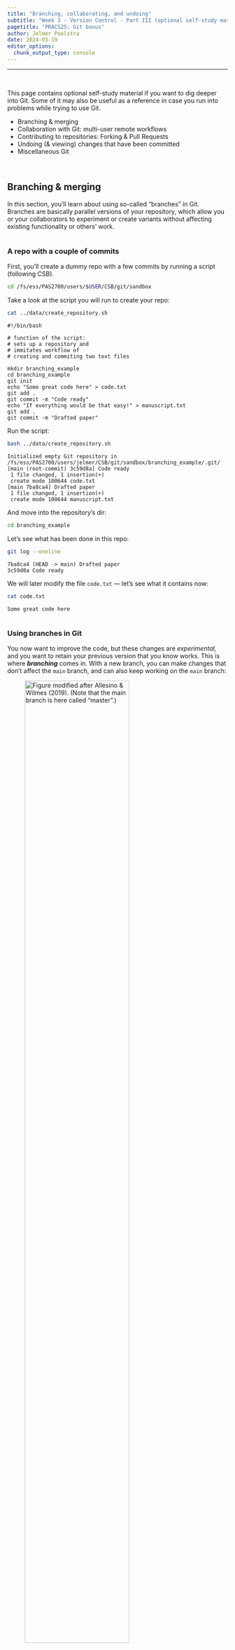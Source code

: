 ```yaml
---
title: "Branching, collaborating, and undoing"
subtitle: "Week 3 - Version Control - Part III (optional self-study material)"
pagetitle: "PRACS25: Git bonus"
author: Jelmer Poelstra
date: 2024-03-19
editor_options: 
  chunk_output_type: console
---
```


--------------------------------------------------------------------------------

<br>

This page contains optional self-study material if you want to dig deeper into Git.
Some of it may also be useful as a reference in case you run into problems while
trying to use Git.

- Branching & merging
- Collaboration with Git: multi-user remote workflows
- Contributing to repositories: Forking & Pull Requests
- Undoing (& viewing) changes that have been committed
- Miscellaneous Git

<br>

## Branching & merging

In this section, you'll learn about using so-called "branches" in Git.
Branches are basically parallel versions of your repository,
which allow you or your collaborators to experiment or create variants without
affecting existing functionality or others' work.

<hr style="height:1pt; visibility:hidden;" />

### A repo with a couple of commits

First, you'll create a dummy repo with a few commits by running a script (following CSB).
  
```sh
cd /fs/ess/PAS2700/users/$USER/CSB/git/sandbox
```

Take a look at the script you will run to create your repo:

```bash
cat ../data/create_repository.sh
```
```bash-out
#!/bin/bash

# function of the script:
# sets up a repository and
# immitates workflow of
# creating and commiting two text files

mkdir branching_example
cd branching_example
git init
echo "Some great code here" > code.txt
git add .
git commit -m "Code ready"
echo "If everything would be that easy!" > manuscript.txt 
git add .
git commit -m "Drafted paper"
```

Run the script:

```bash
bash ../data/create_repository.sh
```
```bash-out
Initialized empty Git repository in /fs/ess/PAS2700/users/jelmer/CSB/git/sandbox/branching_example/.git/
[main (root-commit) 3c59d8a] Code ready
 1 file changed, 1 insertion(+)
 create mode 100644 code.txt
[main 7ba8ca4] Drafted paper
 1 file changed, 1 insertion(+)
 create mode 100644 manuscript.txt
```

And move into the repository's dir:

```bash
cd branching_example
```

Let's see what has been done in this repo:
  
```sh
git log --oneline
```
```bash-out
7ba8ca4 (HEAD -> main) Drafted paper
3c59d8a Code ready
```
We will later modify the file `code.txt` --- let's see what it contains now:  
  
```sh
cat code.txt
```
```bash-out
Some great code here
```

<hr style="height:1pt; visibility:hidden;" />

### Using branches in Git

You now want to improve the code, but these changes are *experimental,*
and you want to retain your previous version that you know works.
This is where ***branching*** comes in.
With a new branch, you can make changes that don't affect the `main` branch,
and can also keep working on the `main` branch:

![Figure modified after Allesino & Wilmes (2019).<br>(Note that the `main` branch is here called "master".)](img/csb-branch-intro.png){fig-align="center" width="75%"}

#### Creating a new branch

First, create a new branch as follows, naming it `fastercode`:
  
```sh
git branch fastercode
```

List the branches:

```sh
# Without args, git branch will list the branches
git branch
```
```bash-out
  fastercode
* main
```

It turns out that you created a new branch *but are still on the main branch*,
as the **`*`** indicates.

You can **switch branches** with `git checkout`:
  
```sh
git checkout fastercode
```
```bash-out
Switched to branch 'fastercode'
```

And confirm your switch with `git branch`:

```bash
git branch
```
```bash-out
* fastercode
  main
```

Note that you can also tell from the `git status` output on which branch you are:

```bash
git status
```
```bash-out
On branch fastercode
nothing to commit, working tree clean
```

<hr style="height:1pt; visibility:hidden;" />

#### Making experimental changes on the new branch

You edit the code, stage and commit the changes:
  
```sh
echo "Yeah, faster code" >> code.txt
cat code.txt
```
```bash-out
Some great code here
Yeah, faster code
```

```bash
git add code.txt
git commit -m "Managed to make code faster"
```
```bash-out
[fastercode 21f1828] Managed to make code faster
 1 file changed, 1 insertion(+)
```

Let's check the log again, which tells you that the last commit was made on the
`fastercode` branch:
  
```sh
git log --oneline
```
```bash-out
21f1828 (HEAD -> fastercode) Managed to make code faster
7ba8ca4 (main) Drafted paper
3c59d8a Code ready
```

<hr style="height:1pt; visibility:hidden;" />

#### Moving back to the `main` branch

You need to switch gears and add references to the paper draft.
Since this has nothing to do with your attempt at faster code,
you should make these changes **back on the `main` branch**:
  
```sh
# Move back to the 'main' branch
git checkout main
```
```bash-out
Switched to branch 'main'
```

What does `code.txt`, which we edited on `fastercode`, now look like?
  
```sh
cat code.txt
```
```bash-out
Some great code here
```

So, by switching between branches, your working dir contents has changed!

Now, while still on the `main` branch, add the reference, stage and commit:

```sh
echo "Marra et al. 2014" > references.txt
git add references.txt
git commit -m "Fixed the references"
```
```bash-out
[main 1bf123f] Fixed the references
 1 file changed, 1 insertion(+)
 create mode 100644 references.txt
```

Now that you've made changes to both branches,
let's see the log in "graph" format with `--graph`,
also listing all branches with `--all`
--- note how it tries to depict these branches:
  
```sh
git log --oneline --graph --all
```
```bash-out
* 1bf123f (HEAD -> main) Fixed the references
| * 21f1828 (fastercode) Managed to make code faster
|/  
* 7ba8ca4 Drafted paper
* 3c59d8a Code ready
```

<hr style="height:1pt; visibility:hidden;" />

#### Finishing up on the experimental branch

Earlier, you finished speeding up the code in the `fastercode` branch,
but you still need to document your changes. So, you go back:
  
```sh
git checkout fastercode
```
```bash-out
Switched to branch 'fastercode'
```

Do you still have the `references.txt` file from the `main` branch?
  
```sh
ls
```
```bash-out
code.txt  manuscript.txt
```
 
Nope, your working dir has changed again.

Then, add the "documentation" to the code, and stage and commit:

```sh
echo "# My documentation" >> code.txt
git add code.txt
git commit -m "Added comments to the code"
```
```bash-out
[fastercode d09f611] Added comments to the code
 1 file changed, 1 insertion(+)
```

Check the log graph:  

```sh
git log --oneline --all --graph
```
```bash-out
* d09f611 (HEAD -> fastercode) Added comments to the code
* 21f1828 Managed to make code faster
| * 1bf123f (main) Fixed the references
|/  
* 7ba8ca4 Drafted paper
* 3c59d8a Code ready
```

<hr style="height:1pt; visibility:hidden;" />

#### Merging the branches

You're happy with the changes to the code, and want to make the `fastercode`
version *the default version of the code*.
This means you should merge the `fastercode` branch back into `main`.
To do so, you first have to move back to `main`:
  
```sh
git checkout main
```
```bash-out
Switched to branch 'main'
```

Now you are ready to merge with the `git merge` command.
You'll also have to provide a commit message,
*because a merge is always accompanied by a commit*:
  
```sh
git merge fastercode -m "Much faster version of code"
```
```bash-out
Merge made by the 'ort' strategy.
 code.txt | 2 ++
 1 file changed, 2 insertions(+)
```

Once again, check the log graph, which depicts the branches coming back together:

```sh
git log --oneline --all --graph
```
```bash-out
*   5bb84cd (HEAD -> main) Much faster version of code
|\  
| * d09f611 (fastercode) Added comments to the code
| * 21f1828 Managed to make code faster
* | 1bf123f Fixed the references
|/  
* 7ba8ca4 Drafted paper
* 3c59d8a Code ready
```

<hr style="height:1pt; visibility:hidden;" />

#### Cleaning up

You no longer need the `fastercode` branch, so you can delete it as follows:

```sh
git branch -d fastercode
```
```bash-out
Deleted branch fastercode (was d09f611).
```

<hr style="height:1pt; visibility:hidden;" />

### Branching and merging &ndash; Workflow summary

![Figure from after Allesino & Wilmes (2019)](img/csb-branch.png){fig-align="center" width="90%"}

#### Overview of commands used in the branching workflow 

```sh
# (NOTE: Don't run this)

# Create a new branch:
git branch mybranch

# Move to new branch:
git checkout mybranch

# Add and commit changes:
git add --all
git commit -m "my message"

# Done with branch - move back to main trunk and merge
git checkout main
git merge mybranch -m "Message for merge"

# And [optionally] delete the branch:
git -d mybranch
```

<hr style="height:1pt; visibility:hidden;" />

::: exercise
#### {{< fa user-edit >}} Exercise (Intermezzo 2.2)

- **(a)** Move to the directory `CSB/git/sandbox`.

<details><summary>Solution</summary>
```sh
cd /fs/ess/PAS2700/users/$USER/CSB/git/sandbox
```
</details>

- **(b)** Create a directory `thesis` and turn it into a Git repository.

<details><summary>Solution</summary>
```sh
mkdir thesis
cd thesis
git init
```
</details>

- **(c)** Create the file `introduction.txt` with the line *"Best introduction ever."*

<details><summary>Solution</summary>
```sh
echo "The best introduction ever" > introduction.txt
```
</details>

- **(d)** Stage `introduction.txt` and commit with the message *"Started introduction."*

<details><summary>Solution</summary>
```sh
git add introduction.txt
git commit -m "Started introduction"
```
</details>

----

- **(e)** Create the branch `newintro` and change into it.

<details><summary>Solution</summary>
```sh
git branch newintro
git checkout newintro
```
</details>

- **(f)** Overwrite the contents of `introduction.txt`,
  create a new file  `methods.txt`, stage, and commit.

<details><summary>Solution</summary>
```sh
echo "A much better introduction" > introduction.txt
touch methods.txt
git add --all
git commit -m "A new introduction and methods file"
```
</details>

- **(g)** Move back to `main`. What does your working directory look like now?

<details><summary>Solution</summary>
```sh
git checkout main
ls     # Changes made on the other branch are not visible here!
cat introduction.txt
```
</details>

- **(h)** Merge in the `newintro` branch, and confirm that the changes you
          made there are now in your working dir.

<details><summary>Solution</summary>
```sh
git merge newintro -m "New introduction"
ls
cat introduction.txt
```
</details>

- **(i)** *Bonus:* Delete the branch `newintro`.

<details><summary>Solution</summary>
```sh
git branch -d newintro
```
</details>
:::

<br>

## Collaboration with Git: multi-user remote workflows

In a multi-user workflow, your collaborator can make changes to the repository
(committing to local, then pushing to remote),
and you need to make sure that you stay up-to-date with these changes.

Synchronization between your and your collaborator's repository happens via the remote,
so now you will need a way to _download_ changes from the remote that your collaborator made.
This happens with the **`git pull`** command.

::: columns
::: {.column width="48%"}
![**A**<br>First, a second user, your collaborator, downloads (*clones*) the online repo. They should also receive admin rights on the repo (not shown - done on GitHub).](img/git-remote-mult-1.png){fig-align="center" width="100%"}
:::
::: {.column width="4%"}
:::
::: {.column width="48%"}
![**B**<br>Then, your collaborator commits changes to their local copy of the repository.](img/git-remote-mult-2.png){fig-align="center" width="100%"}
:::
:::

------

::: columns
::: {.column width="48%"}
![**C**<br>Before you can receive these changes, your collaborator will need to push their changes to the remote, which you can access too.](img/git-remote-mult-3.png){fig-align="center" width="100%"}
:::
::: {.column width="4%"}
:::
::: {.column width="48%"}
![**D**<br>To update your local repo with the changes made by your collaborator, you *pull* in the changes from the remote. Now all 3 copies of the repo are in sync again!](img/git-remote-mult-4.png){fig-align="center" width="100%"}
:::
:::

<hr style="height:1pt; visibility:hidden;" />

In a multi-user workflow,
changes made by different users are **shared via the online copy of the repo**.
But syncing is not automatic:

- Changes to your local repo remain local-only until you **push** to remote.
- Someone else's changes to the remote repo do not make it into your
  local repo until you **pull** from remote.

However, when your collaborator has made changes, Git _will_ tell you about "divergence"
between your local repository and the remote when you run `git status`:

```bash
# (Don't run this)
git status
```
![](img/git-sync.png){fig-align="left" width="60%"}

In a multi-user workflow, you should use use `git pull` often,
since staying up-to-date with your collaborator's changes will reduce the chances of
*[merge conflicts](#merge-conflicts)*.

<hr style="height:1pt; visibility:hidden;" />

### Add a collaborator in GitHub

You can add a collaborator to a repository on GitHub as follows:

1. Go to the repository's settings:

![](img/github-repo-settings.png){fig-align="center" width="30%"}

2. Find and click `Manage access`:

![](img/github-repo-access.png){fig-align="center" width="30%"}

3. Click `Invite a collaborator`:

![](img/github-repo-collaborator.png){fig-align="center" width="30%"}

<hr style="height:1pt; visibility:hidden;" />

### Merge conflicts

A so-called **merge conflict** means that Git is not able to automatically merge
two branches, which occurs when all three of the following conditions are met:

- You try to merge two branches
  (including when pulling from remote: a pull includes a merge)
- One or more file changes have been committed on **_both_** of these
  branches since their divergence.
- Some of these changes were made in the same part(s) of file(s).

When this occurs, Git has no way of knowing which changes to keep,
and it will report a merge conflict as follows:

![](img/merge-conflict-start.png){fig-align="center" width="70%"}

#### Resolving a merge conflict

When Git reports a merge conflict, follow these steps:

1. Use **`git status`** to find the conflicting file(s).

![](img/merge-conflict-status.png){fig-align="center" width="70%"}

2. **Open and edit those file(s) manually** to a version that fixes the conflict (!).
   
   Note below that Git will have changed these file(s) to add the conflicting lines from both versions
   of the file, and to add marks that indicate which lines conflict.
   
   You have to manually change the contents in your text editor to keep the
   conflicting content that you want, and to remove the indicator marks that Git made.

   ```bash-out-solo
   On the Origin of Species       # Line preceding conflicting line
   <<<<<<< HEAD                   # GIT MARK 1: Next line = current branch
   Line 2 - from main             # Conflict line: current branch
   =======                        # GIT MARK 2: Dividing line
   Line 2 - from conflict-branch  # Conflict line: incoming branch
   >>>>>>> conflict-branch        # GIT MARK 3: Prev line = incoming branch
  ```

3. Use `git add` to tell Git you've resolved the conflict in a particular file:
  
   ```sh
   git add origin.txt
   ```

![](img/merge-conflict-resolved.png){fig-align="center" width="50%"}

4. Once all conflicts are resolved, use `git status` to check that all changes
   have been staged.
   Then, use `git commit` to finish the merge commit:

   ```sh
   git commit -m "Solved the merge conflict"
   ```

<hr style="height:1pt; visibility:hidden;" />

::: callout-tip
#### VS Code functionality for resolving Merge Conflicts

VS Code has some nice functionality to make Step 2 (resolving the conflict) easier:

```sh
code <conflicting-file>  # Open the file in VS Code
```

![](img/vs-code-merge-conflict.png){fig-align="center" width="70%"}

If you click on "*Accept Current Change*" or "*Accept Incoming Change*", etc.,
it will keep the desired lines and remove the Git indicator marks.
Then, save and exit.
:::

<br>

## Contributing to repositories: Forking & Pull Requests

### What can you do with someone else's GitHub repository?

In some cases, you may be interested in working in some way with someone else's
repository that you found on GitHub.
If you do not have rights to push, you can:
  
- **Clone** the repo and make changes locally (as we have been doing with the `CSB` repo).
  When you do this, you can also periodically pull to remain up-to-date with changes
  in the original repo. 
- **Fork** the repository on GitHub and develop it independently.
  Forking creates *a new personal GitHub repo*, to which you can push.
- Using a forked repo, you can also submit a **Pull Request** with proposed
  changes to the original repo:
  for example, if you've fixed a bug in someone else's program.

If you're actually collaborating on a project, though,
you should ask your collaborator to give you admin rights for the repo,
which makes things a lot easier than working via Pull Requests.

::: callout-tip
#### Forking, Pull Requests, and Issues are GitHub functionality, and not part of Git.
:::

#### Forking a GitHub repository

You can follow along by e.g. forking [my `originspecies` repo](https://github.com/jelmerp/originspecies).

- Go to a GitHub repository, and click the "**_Fork_**" button in the top-right:

![](img/github-fork.png){fig-align="center" width="50%"}

- You may be asked which account to fork to: select your account.
- Now, you have your own version of the repository, and it is labeled explicitly as a fork:

![](img/github-forked.png){fig-align="center" width="50%"}

#### Forking workflow

You can't directly modify the *original repository*, but you can:

- First, **modify your fork** (with local edits and pushing).
- Then, **submit a so-called Pull Request** to the owner of the original repo
  to pull in your changes.
- Also, you can also easily **keep your fork up-to-date** with changes to the
  original repository.

![[Figure from Happy Git and GitHub for the useR](https://happygitwithr.com/fork-and-clone.html)](img/fork-triangle-happy.png){fig-align="center" width="70%"}

<hr style="height:1pt; visibility:hidden;" />

#### Editing the forked repository

To clone your forked GitHub repository to a dir at OSC,
start by creating a dir there --- for example:

```bash
mkdir /fs/ess/PAS2700/users/$USER/week03/fork_test
cd /fs/ess/PAS2700/users/$USER/week03/fork_test
```

Then, find the URL for your forked GitHub repository by clicking the green `Code` button.
Make sure you get the SSH URL (rather than the HTTPS URL),
and click the clipboard button next to the URL to copy it:

![](img/github-ssh-url.png){fig-align="center" width="50%"}

Then, type `git clone` and a space, and paste the URL, e.g.:

```sh
git clone git@github.com:jelmerp/originspecies.git
```
```bash-out
Cloning into 'originspecies'...
remote: Enumerating objects: 31, done.
remote: Counting objects: 100% (31/31), done.
remote: Compressing objects: 100% (19/19), done.
remote: Total 31 (delta 4), reused 30 (delta 3), pack-reused 0
Receiving objects: 100% (31/31), done.
Resolving deltas: 100% (4/4), done.
```

Now, you can make changes to the repository in the familiar way, for example:

```sh
echo "# Chapter 1. Variation under domestication" > origin.txt
git add origin.txt
git commit -m "Suggested title for first chapter."
```

And note that you can push without any setup ---
because you cloned the repository, the remote setup is already done
(and you have permission to push because its your own repo on GitHub and you
have set up GitHub authentication):

```bash
git push
```

<hr style="height:1pt; visibility:hidden;" />

#### Creating a Pull Request

If you then go back to GitHub, you'll see that your forked repo is "*x commit(s) ahead*"
of the original repo:

![](img/github-fork-ahead.png){fig-align="center" width="90%"}

Click `Pull request`, and check whether the right repositories and branches
are being compared
(and here you can also see the changes that were made in the commits):

![](img/github-pr-compare.png){fig-align="center" width="90%"}

If it looks good, click the green `Create Pull Request` button:

![](img/github-pr.png){fig-align="center" width="90%"}

Give your Pull Request a title, and write a brief description of your changes:

![](img/github-pr-confirm.png){fig-align="center" width="85%"}

<hr style="height:1pt; visibility:hidden;" />

#### Keeping your fork up-to-date

As you saw, you can't directly *push* to original repo but instead have to submit
a Pull Request (yes, this terminology is confusing!).
  
But, you *can* create an ongoing connection to the original repo,
which you can use to periodically *pull* to keep your fork up-to-date.
This works similarly to connecting your own GitHub repo,
but you should give the remote a different nickname than `origin` --- the convention
is `upstream`:
  
```bash
# Add the "upstream" connection
git remote add upstream git@github.com:jelmerp/originspecies.git

# List the remotes:
git remote -v
```
```bash-out
origin   git@github.com:pallass-boszanger/originspecies.git  (fetch)
origin   git@github.com:pallass-boszanger/originspecies.git  (push)
upstream   git@github.com:jelmerp/originspecies.git  (fetch)
upstream   git@github.com:jelmerp/originspecies.git  (push)
```

```bash
# Pull from the upstream repository:
git pull upstream main
```

::: callout-tip
#### "*upstream*" is an arbitrary but convential name, compare with "origin" which is used for your *own* version of the online repo. 
:::

<br>

## Undoing (& viewing) changes that have been committed

Whereas in [the first Git session](w4_1_git.qmd),
we learned about undoing changes that have _not_ been committed,
here you'll see how you can undo changes that have been committed.

<hr style="height:1pt; visibility:hidden;" />

### Viewing past versions of the repository

Before undoing committed changes, you may want to look at earlier states of your repo,
e.g. to know what to revert to:

- First, print an overview of past commits and their messages:

  ```sh
  # (NOTE: example code in this and the next few boxes - don't run as-is)
  git log --oneline
  ```

- Find a commit you want to go back to, and look around in the past:

  ```sh
  git checkout <sha-id> # Replace <sha-id> by an actual hash
  
  less myfile.txt       # Etc. ...
  ```

- Then, you can go back to where you were originally as follows:

  ```sh
  git checkout main
  ```

The next section will talk about strategies to move your repo back to an earlier
state that you found this way.

::: callout-tip
#### Just need to retrieve an older version of a single file?
If you just want to retrieve/restore an older version of a **single file**
that you found while browsing around in the past, then a quick way can be:
simply copy the file to a location outside of your repo, move yourself back to the "present",
and move the file back into your repo, now in the present.
:::

![A visual of using `git checkout` to view files from older versions of your repo.<br>Figure from <https://software-carpentry.org>.](img/git-checkout-softcarp.svg){fig-align="center" width="90%"}

::: callout-warning
### The multiple uses of `git checkout`
Note the confusing re-use of `git checkout`! We have now seen `git checkout` being used to:

- Move between branches
- Move to previous commits to explore (**figure below**)
- (Revert files back to previous states --- as an alternative to `git restore`)
:::

<hr style="height:1pt; visibility:hidden;" />

### Undoing entire commits

To undo commits, i.e. move the state of your repository back to how it was
before the commit you want to undo, there are two main commands:
  
- `git revert`: Undo the changes made by commits by reverting them in a new commit.
- `git reset`: Delete commits as if they were never made.

#### Undoing commits with `git revert`

A couple of examples of creating a new commit that will revert all changes made in the specified commit:
  
```sh
# Undo changes by the most recent commit:
git revert HEAD
  
# Undo changes by the second-to-last commit:
git revert HEAD^

# Undo changes by a commit identified by its checksum:
git revert e1c5739
```

#### Undoing commits with `git reset`

`git reset` is quite complicated as it has three modes
(`--hard`, `--mixed` (default), and `--soft`)
*and* can act either on individual files and on entire commits.
**To undo a commit, and:**

- Stage all changes made by that commit:

  ```sh
  # Resetting to the 2nd-to-last commit (HEAD^) => undoing the last commit
  git reset --soft HEAD^
  ```

- Put all changes made by that commit as uncomitted working-dir changes:

  ```sh
  # Note that '--mixed' is the default, so you could omit that
  git reset --mixed HEAD^
  ```

- Completely **discard** all changes made by that commit:

  ```sh
  git reset --hard HEAD^ 
  ```

::: callout-warning
### `git reset` erases history
Undoing with `git revert` is much safer than with `git reset`,
because `git revert` does not erase any history.

For this reason, some argue you should not use `git reset` on commits altogether.
At any rate, you should **never** use `git reset` for commits that have already 
been pushed online.
:::

<hr style="height:1pt; visibility:hidden;" />

### Viewing & reverting to earlier versions of files

Above, you learned to undo at a project/commit-wide level.
But you can also undo things for specific files:

1. Get a specific version of a file from a past commit:

   ```sh
   # Retrieve the version of README.md from the second-to-last commit
   git checkout HEAD^^ -- README.md
   ```
  
   ```bash
   # Or: Retrieve the version of README.md from a commit IDed by the checksum
   git checkout e1c5739 -- README.md
   ```
  
2. Now, your have the old version in the working dir & staged, which you can
   optionally check with:

   ```sh
   # Optional: check the file at the earlier state
   cat README.md
   git status
   ```

3. You can go on to commit this version from the past,
   or go back to the current version, as we will do below:

   ```sh
   git checkout HEAD -- README.md
   ```

::: callout-warning
#### Be careful with `git checkout`
Be careful with `git checkout`: any uncommitted changes to this file
would be overwritten by the past version you retrieve!
:::

<hr style="height:1pt; visibility:hidden;" />

An **alternative method** to view and revert to older versions of specific files
is to use `git show`.

- View a file from any commit as follows:

  ```bash
  # Retrieve the version of README.md from the last commit
  git show HEAD:README.md
  ```
  
  ```bash
  # Or: Retrieve the version of README.md from a commit IDed by the checksum
  git show ad4ca74:README.md
  ```

- Revert a file to a previous version:
  
  ```sh
  git show ad4ca74:README.md > README.md
  ```

<br>

## Miscellaneous Git

### Amending commits

Let's say you forgot to add a file to a commit,
or notice a silly typo in something we just committed.
Creating a separate commit for this seems "wasteful" or even confusing,
and including these changes along with others in a next commit is also likely
to be inappropriate.
In such cases, you can **_amend_ the previous commit**.

First, stage the forgotten or fixed file: 

```sh
# (NOTE: don't run this)
git add myfile.txt
```

Then, amend the commit,
adding `--no-edit` to indicate that you do not want change the commit message:
  
```sh
# (NOTE: don't run this)
git commit --amend --no-edit
```

::: callout-warning
#### Amending commits is a way of "changing history"
Because amending a commit "changes history", some recommend avoiding this altogether.
For sure, do **not** amend commits that have been published in (*pushed to*)
the online counterpart of the repo.
:::

<hr style="height:1pt; visibility:hidden;" />

### `git stash`

Git stash can be useful when you need to _pull from the remote_,
but have changes in your working dir that:
  
- Are not appropriate for a separate commit
- Are not worth starting a new branch for

Here is an example of the sequence of commands you can use in such cases.

1. Stash changes to tracked files with `git stash`:

   ```sh
   # (Note: add option '-u' if you need to include untracked files) 
   git stash
   ```

2. Pull from the remote repository:

   ```bash
   git pull
   ```

3. "Apply" (recover) the stashed changes back to your working dir:

   ```bash
   git stash apply
   ```

<hr style="height:1pt; visibility:hidden;" />

### A few more tips

- Git will not pay attention to *empty* directories in your working dir.
- You can create a new branch and move to it in one go using:
  
  ```sh
  git checkout -b <new-branch-name>
  ```

- To show commits in which a specific file was changed, you can simply use:

  ```sh
  git log <filename>
  ```

- "*Aliases*" (command shortcuts) can be useful with Git,
  and can be added in two ways:
  
  - By adding lines like the below to the `~/.gitconfig` file:
  
    ```bash-out
    [alias]
      hist = log --graph --pretty=format:'%h %ad | %s%d [%an]' --date=short
      last = log -1 HEAD  # Just show the last commit
    ```
  
  - With the `git config` command:
  
    ```sh
    git config --global alias.last "log -1 HEAD"
    ```

<br>
